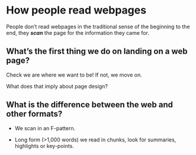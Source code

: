 # How people read webpages {#sec-how-do-people-read-webpages}

People don't read webpages in the traditional sense of the beginning to the end, 
they ***scan*** the page for the information they came for.

## What's the first thing we do on landing on a web page?

Check we are where we want to be! If not, we move on.

What does that imply about page design?

## What is the difference between the web and other formats?

-   We scan in an F-pattern.

-   Long form (\>1,000 words) we read in chunks, look for summaries, highlights or key-points.
